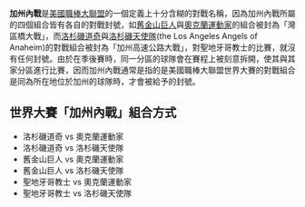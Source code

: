 {{Unreferenced|time=2020-06-24T12:26:04+00:00}}
'''加州內戰'''是[[美國職棒大聯盟|美國職棒大聯盟]]的一個定義上十分含糊的對戰名稱，因為加州內戰所屬的四個組合皆有各自的對戰封號，如[[舊金山巨人|舊金山巨人]]與[[奧克蘭運動家|奧克蘭運動家]]的組合被封為「灣區橋大戰」，而[[洛杉磯道奇|洛杉磯道奇]]與[[洛杉磯天使隊|洛杉磯天使隊]](the Los Angeles Angels of Anaheim)的對戰組合被封為「加州高速公路大戰」，對聖地牙哥教士的比賽，就沒有任何封號。由於在季後賽時，同一分區的球隊會在賽程上被刻意拆開，使其與其家分區進行比賽，因而加州內戰通常是指的是美國職棒大聯盟世界大賽的對戰組合是同為所在地位於加州的球隊時，才會被給予的封號。

==世界大賽「加州內戰」組合方式==
*洛杉磯道奇   vs  奧克蘭運動家
*洛杉磯道奇   vs  洛杉磯天使隊
*舊金山巨人   vs  奧克蘭運動家
*舊金山巨人   vs  洛杉磯天使隊
*聖地牙哥教士 vs  奧克蘭運動家
*聖地牙哥教士 vs  洛杉磯天使隊
{{棒球小作品}}